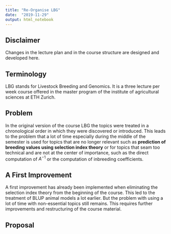 ```yaml
---
title: "Re-Organise LBG"
date:  "2019-11-29"
output: html_notebook
---
```


## Disclaimer
Changes in the lecture plan and in the course structure are designed and developed here.


## Terminology
LBG stands for Livestock Breeding and Genomics. It is a three lecture per week course offered in the master program of the institute of agricultural sciences at ETH Zurich.


## Problem
In the original version of the course LBG the topics were treated in a chronological order in which they were discovered or introduced. This leads to the problem that a lot of time especially during the middle of the semester is used for topics that are no longer relevant such as **prediction of breeding values using selection index theory** or for topics that seam too technical and are not at the center of importance, such as the direct computation of $A^{-1}$ or the computation of inbreeding coefficients. 

## A First Improvement
A first improvement has already been implemented when eliminating the selection index theory from the beginning of the course. This led to the treatment of BLUP animal models a lot earlier. But the problem with using a lot of time with non-essential topics still remains. This requires further improvements and restructuring of the course material.


## Proposal

